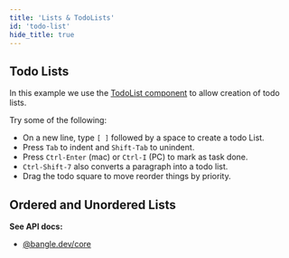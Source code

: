 ```yaml
---
title: 'Lists & TodoLists'
id: 'todo-list'
hide_title: true
---
```



## Todo Lists

In this example we use the [TodoList component](/docs/api/core#todolist-component) to allow creation of todo lists.

<VanillaCodeExample
  filePath={filePath1}
  language="js"
  createEditor={example1}
/>

Try some of the following:

- On a new line, type `[ ]` followed by a space to create a todo List.
- Press `Tab` to indent and `Shift-Tab` to unindent.
- Press `Ctrl-Enter` (mac) or `Ctrl-I` (PC) to mark as task done.
- `Ctrl-Shift-7` also converts a paragraph into a todo list.
- Drag the todo square to move reorder things by priority.

## Ordered and Unordered Lists

<VanillaCodeExample
  filePath={filePath2}
  language="js"
  createEditor={example2}
/>

**See API docs:**

- [@bangle.dev/core](/docs/api/core#components)
